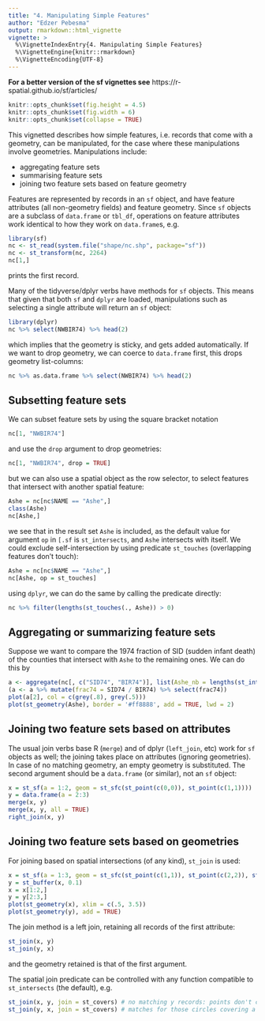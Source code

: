 ```yaml
---
title: "4. Manipulating Simple Features"
author: "Edzer Pebesma"
output: rmarkdown::html_vignette
vignette: >
  %\VignetteIndexEntry{4. Manipulating Simple Features}
  %\VignetteEngine{knitr::rmarkdown}
  %\VignetteEncoding{UTF-8}
---
```


**For a better version of the sf vignettes see** https://r-spatial.github.io/sf/articles/

```r
knitr::opts_chunk$set(fig.height = 4.5)
knitr::opts_chunk$set(fig.width = 6)
knitr::opts_chunk$set(collapse = TRUE)
```
This vignetted describes how simple features, i.e. records that come with a geometry, can be manipulated, for the case where these manipulations involve geometries. Manipulations include:

* aggregating feature sets
* summarising feature sets
* joining two feature sets based on feature geometry

Features are represented by records in an `sf` object, and have feature attributes (all non-geometry fields) and feature geometry. Since `sf` objects are a subclass of `data.frame` or `tbl_df`, operations on feature attributes work identical to how they work on `data.frame`s, e.g.

```r
library(sf)
nc <- st_read(system.file("shape/nc.shp", package="sf"))
nc <- st_transform(nc, 2264)
nc[1,]
``` 
prints the first record.

Many of the tidyverse/dplyr verbs have methods for `sf` objects. This means that given that both `sf` and `dplyr` are loaded, manipulations such as selecting a single attribute will return an `sf` object:
```r
library(dplyr)
nc %>% select(NWBIR74) %>% head(2)
```
which implies that the geometry is sticky, and gets added automatically. If we want to drop geometry, we can coerce to `data.frame` first, this drops geometry list-columns:
```r
nc %>% as.data.frame %>% select(NWBIR74) %>% head(2)
```

## Subsetting feature sets

We can subset feature sets by using the square bracket notation

```r
nc[1, "NWBIR74"]
```
and use the `drop` argument to drop geometries:
```r
nc[1, "NWBIR74", drop = TRUE]
```
but we can also use a spatial object as the row selector, to select features that intersect with another spatial feature:
```r
Ashe = nc[nc$NAME == "Ashe",]
class(Ashe)
nc[Ashe,]
```
we see that in the result set `Ashe` is included, as the default value for argument `op` in `[.sf` is `st_intersects`, and `Ashe` intersects with itself. We could exclude self-intersection by using predicate `st_touches` (overlapping features don't touch):
```r
Ashe = nc[nc$NAME == "Ashe",]
nc[Ashe, op = st_touches]
```
using `dplyr`, we can do the same by calling the predicate directly:
```r
nc %>% filter(lengths(st_touches(., Ashe)) > 0)
```

## Aggregating or summarizing feature sets

Suppose we want to compare the 1974 fraction of SID (sudden infant death) of the counties that intersect with `Ashe` to the remaining ones. We can do this by
```r
a <- aggregate(nc[, c("SID74", "BIR74")], list(Ashe_nb = lengths(st_intersects(nc, Ashe)) > 0), sum)
(a <- a %>% mutate(frac74 = SID74 / BIR74) %>% select(frac74))
plot(a[2], col = c(grey(.8), grey(.5)))
plot(st_geometry(Ashe), border = '#ff8888', add = TRUE, lwd = 2)
```

## Joining two feature sets based on attributes

The usual join verbs base R (`merge`) and of dplyr (`left_join`, etc) work for `sf` objects as well; the joining takes place on attributes (ignoring geometries). In case of no matching geometry, an empty geometry is substituted. The second argument should be a `data.frame` (or similar), not an `sf` object:

```r
x = st_sf(a = 1:2, geom = st_sfc(st_point(c(0,0)), st_point(c(1,1))))
y = data.frame(a = 2:3)
merge(x, y)
merge(x, y, all = TRUE)
right_join(x, y)
```

## Joining two feature sets based on geometries

For joining based on spatial intersections (of any kind), `st_join` is used:

```r
x = st_sf(a = 1:3, geom = st_sfc(st_point(c(1,1)), st_point(c(2,2)), st_point(c(3,3))))
y = st_buffer(x, 0.1)
x = x[1:2,]
y = y[2:3,]
plot(st_geometry(x), xlim = c(.5, 3.5))
plot(st_geometry(y), add = TRUE)
```

The join method is a left join, retaining all records of the first attribute:

```r
st_join(x, y)
st_join(y, x)
```

and the geometry retained is that of the first argument.

The spatial join predicate can be controlled with any function compatible to `st_intersects` (the default), e.g.

```r
st_join(x, y, join = st_covers) # no matching y records: points don't cover circles
st_join(y, x, join = st_covers) # matches for those circles covering a point
```
